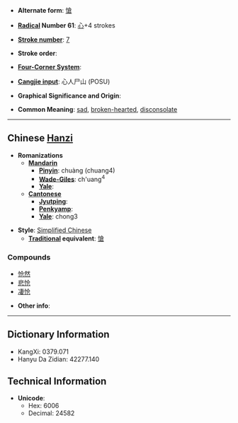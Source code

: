 * '''Alternate form''': [[愴]]

* '''[[Wiktionary:Chinese radical index| Radical]] Number 61''': [[Wiktionary:Chinese radical index 心|心]]+4 strokes

* '''[[Wiktionary:Chinese total strokes index|Stroke number]]''': [[Wiktionary:Chinese total strokes index 7|7]]

* '''Stroke order''': 

* '''[[Wiktionary:Chinese four corner index|Four-Corner System]]''': 

* '''[[Wiktionary:Chinese Cangjie index|Cangjie input]]''': 心人尸山 (POSU)

* '''Graphical Significance and Origin''': 

* '''Common Meaning''': [[sad]], [[broken-hearted]], [[disconsolate]]

----

== Chinese [[Hanzi]] ==

* '''Romanizations'''
** '''[[Mandarin]]'''
*** '''[[Pinyin]]''': chuàng (chuang4)
*** '''[[Wade-Giles]]''': ch'uang<sup>4</sup>
*** '''[[Yale]]''': 
** '''[[Cantonese]]'''
*** '''[[Jyutping]]''':
*** '''[[Penkyamp]]''': 
*** '''[[Yale]]''': chong3

* '''Style''': [[Simplified Chinese]] 
** '''[[Traditional Chinese|Traditional]] equivalent''': [[愴]]

===Compounds===
*[[怆然]]
*[[悲怆]]
*[[凄怆]]

* '''Other info''': 

----

== Dictionary Information ==

* KangXi: 0379.071
* Hanyu Da Zidian: 42277.140

== Technical Information ==

* '''Unicode''':
** Hex: 6006
** Decimal: 24582